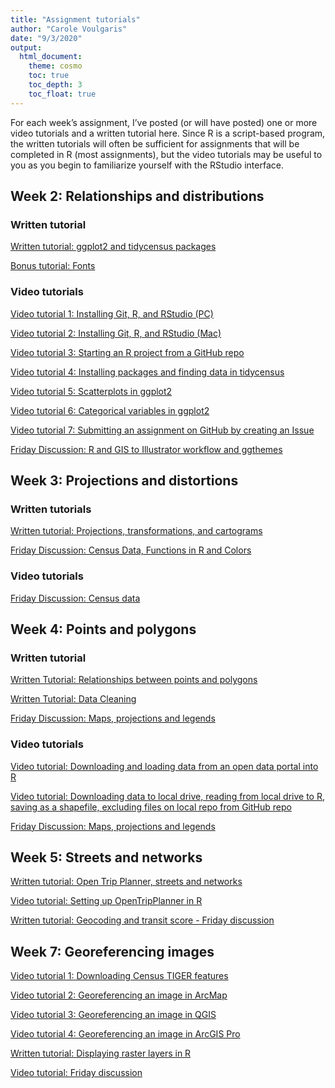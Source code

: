---
title: "Assignment tutorials"
author: "Carole Voulgaris"
date: "9/3/2020"
output: 
  html_document:
    theme: cosmo
    toc: true
    toc_depth: 3
    toc_float: true
---

For each week's assignment, I've posted (or will have posted) one or more video tutorials and a written tutorial here. Since R is a script-based program, the written tutorials will often be sufficient for assignments that will be completed in R (most assignments), but the video tutorials may be useful to you as you begin to familiarize yourself with the RStudio interface.

## Week 2: Relationships and distributions

### Written tutorial

[Written tutorial: ggplot2 and tidycensus packages](https://vis-2129-f2020.github.io/tutorials/Week2){target="_blank"}

[Bonus tutorial: Fonts](https://vis-2129-f2020.github.io/tutorials/fonts){target="_blank"}

### Video tutorials

[Video tutorial 1: Installing Git, R, and RStudio (PC)](https://harvard.zoom.us/rec/share/5tZOLbb612BOHJ3g1xz2X_9-Jb7LT6a80HdP__BfxEvMfboEVuMLawEevGOMkjGY){target="_blank"}

[Video tutorial 2: Installing Git, R, and RStudio (Mac)](https://harvard.zoom.us/rec/share/3fJfJaDXqUZOcq_ctVDTB7QdGoOmeaa803AYq_ZczhmRAfNlvwCqkZXzZAyU5x01?startTime=1597759465000){target="_blank"}

[Video tutorial 3: Starting an R project from a GitHub repo](https://harvard.zoom.us/rec/play/6ZZ8f-ypqzs3G9DHtwSDBvN-W42_Kv2s1iEe-PZfz0u2BnYHMAKnbrUTMOFMF5vL7wloYpfsmqy2CQhB?startTime=1597255620000){target="_blank"}

[Video tutorial 4: Installing packages and finding data in tidycensus](https://harvard.zoom.us/rec/play/uMF7dbyhrjs3S4bH4wSDV_ArW43pf_is0SIe8_IJyUy0AXUCMFWnNLRGZBnHvZlAASFiVk9BmR0M0-Y){target="_blank"}

[Video tutorial 5: Scatterplots in ggplot2](https://harvard.zoom.us/rec/share/QN48XemtFrumI1uqufxZ_PrbCXt92W509cyRgLMm3L1DQpXe3PY0bwCvis-XS-L6.6fG7OvcnDY1-BFDf?startTime=1599599753000){target="_blank"}

[Video tutorial 6: Categorical variables in ggplot2](https://harvard.zoom.us/rec/share/o5BX92IHpqNkxAHAupag22xGJAYSf9jK2JXAjGTARkxrBPvEbrI6cWQeVyUhP1Km.-GZ39wGpnAr_j-m8?startTime=1599601247000){target="_blank"}

[Video tutorial 7: Submitting an assignment on GitHub by creating an Issue](https://harvard.zoom.us/rec/share/tPZrKoHv3HhJSNLr5HjhWpQ6JLiiaaa80XMWrqAMzEasqM6unaAPJGYp0hGlENNg?startTime=1598978835000){target="_blank"}

[Friday Discussion: R and GIS to Illustrator workflow and ggthemes](https://harvard.zoom.us/rec/share/kRAGjneuqvVZRML2IyO-uQdwhlfqE3sQHHPeTha0ic8tomjRThYuq0fb8EsEWMC3.95xDP7PFoX82VPqp?startTime=1599829600000){target="_blank"}

## Week 3: Projections and distortions

### Written tutorials

[Written tutorial: Projections, transformations, and cartograms](https://vis-2129-f2020.github.io/tutorials/Week3){target="_blank"}

[Friday Discussion: Census Data, Functions in R and Colors](https://vis-2129-f2020.github.io/tutorials/Data_functions_colors){target="_blank"}

### Video tutorials

[Friday Discussion: Census data](https://harvard.zoom.us/rec/share/oYYlEJbSHiCSdBelHqDQxXDswuNq-AiYwCopjGypyqvLM0btAAgl0aEEn2CEZh48.-MDnzAyQEiRyy293?startTime=1600434385000){target="_blank"}


## Week 4: Points and polygons

### Written tutorial

[Written Tutorial: Relationships between points and polygons](https://vis-2129-f2020.github.io/tutorials/Week4){target="_blank"}

[Written Tutorial: Data Cleaning](https://vis-2129-f2020.github.io/tutorials/Data_cleaning){target="_blank"}

[Friday Discussion: Maps, projections and legends](https://vis-2129-f2020.github.io/tutorials/Maps_projections){target="_blank"}

### Video tutorials

[Video tutorial: Downloading and loading data from an open data portal into R](https://harvard.zoom.us/rec/share/bwcxR8_MCa8zDh0Wp07W9v8AF5kTSi3wVre_tbqeQkPP8P19BbgSWese-1NdlxQ.OjMA6BPxeSnwHNQ-?startTime=1600374226000){target="_blank}

[Video tutorial: Downloading data to local drive, reading from local drive to R, saving as a shapefile, excluding files on local repo from GitHub repo](https://harvard.zoom.us/rec/share/3Eq4Vq__fyDd1qNQQecwfTSCZNSrKsc8umI3WvYQdXWZEsWRxhv1jV3buIWdnKry.RqI5IyPZRQQGTIjZ?startTime=1601143321000){target="_blank"}

[Friday Discussion: Maps, projections and legends](https://harvard.zoom.us/rec/share/3fScm-rL-RbRVvKSUYqBQda2RfDgjooJG-K_HmDJKADkn7Qv_bG0bouk38Kfqgkt.5UZP9YuHQgS-2Qwe?startTime=1601039313000){target="_blank"}

## Week 5: Streets and networks

[Written tutorial: Open Trip Planner, streets and networks](https://vis-2129-f2020.github.io/tutorials/Week5){target="_blank"}

[Video tutorial: Setting up OpenTripPlanner in R](https://harvard.zoom.us/rec/share/KEA-_NybJcVA7UiAmLj7HL1yZovtriee7wU9T82sjXJilUnmqpmizYd0Cq7XQHxS.RDoUzPWLM-3KQ8Vx?startTime=1601409079000){target="_blank"}

[Written tutorial: Geocoding and transit score - Friday discussion](https://vis-2129-f2020.github.io/tutorials/Geocoding){target="_blank"}

## Week 7: Georeferencing images

[Video tutorial 1: Downloading Census TIGER features](https://harvard.zoom.us/rec/share/aBJNj2W3bBHIMC6LH2vsUZOlBny03lM3IcNSc0pPCs3Fquz8kaQIchTUkbYItAdM.pZO15jXaKyYj9HIn?startTime=1602525515000){target="_blank"}

[Video tutorial 2: Georeferencing an image in ArcMap](https://harvard.zoom.us/rec/share/7zrQhGm961Oc5PBcL6nuISmrUlubFPllRHUf1ETicgIXSSruNOPoqalimq0S_yGz.LvO_8BBMfmY_54lI?startTime=1602527007000){target="_blank"}

[Video tutorial 3: Georeferencing an image in QGIS](https://harvard.zoom.us/rec/share/jPcx5qb3WRaosdKDWgDjKFgaLMPtkjYkNcyOzGFG7qmIDmg5rJ06IhHuiWo8Kjn_.T-ws0hEG3e1gBrMI?startTime=1602622287000){target="_blank"}

[Video tutorial 4: Georeferencing an image in ArcGIS Pro](https://harvard.zoom.us/rec/share/TruZkY4n-1zoylfrUpbc8MBSSIrW3j07DTqnCHAtLqCUYrl-0ZcM8HCc3K5lGTm2.seGOOjpp0slak0x3?startTime=1602621784000){target="_blank"}

[Written tutorial: Displaying raster layers in R](https://vis-2129-f2020.github.io/tutorials/Week7.html){target="_blank"}

[Video tutorial: Friday discussion](https://harvard.zoom.us/rec/share/SR2gYQrq7tz2sIKNMREPr3Ray50gANZ8vhKKv24TnN8u-sFg6c1rtzmOqDlC1veP.srEQawe6x_ubONk2?startTime=1602853648000){target="_blank"}
